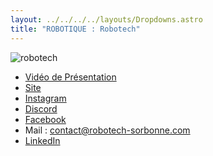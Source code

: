 ```yaml
---
layout: ../../../../layouts/Dropdowns.astro
title: "ROBOTIQUE : Robotech"
---
```

![robotech](/assets/assos/robotech.png)  
- [Vidéo de Présentation](https://www.youtube.com/watch?v=udIypSYhnMU)  
- [Site](https://sites.google.com/view/robotech-sorbonne/)  
- [Instagram](https://www.instagram.com/robotech.sorbonne/)  
- [Discord](https://discord.com/invite/vzDfduZx)  
- [Facebook](https://www.facebook.com/RobotechSorbonne)  
- Mail : contact@robotech-sorbonne.com  
- [LinkedIn](https://fr.linkedin.com/company/robotech-sorbonne)